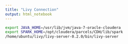 ```yaml
---
title: "Livy Connection"
output: html_notebook
---
```


```bash
export JAVA_HOME=/usr/lib/jvm/java-7-oracle-cloudera
export SPARK_HOME=/opt/cloudera/parcels/CDH/lib/spark
/home/ubuntu/livy/livy-server-0.2.0/bin/livy-server
```
